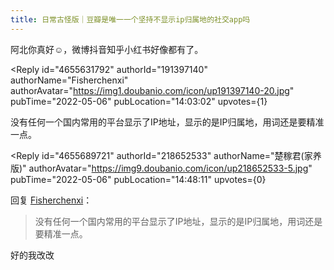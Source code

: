 ```yaml
---
title: 日常古怪版｜豆瓣是唯一一个坚持不显示ip归属地的社交app吗
---
```



<Forum groupName="古怪问题研究中心" groupUrl="https://www.douban.com/group/philosophasters/" archivedAt="2025-05-16T16:33:22.817Z">
  <Post
    id="266151822"
    title="日常古怪版｜豆瓣是唯一一个坚持不显示ip归属地的社交app吗"
    url="https://www.douban.com/group/topic/266151822/?_spm_id=MjE4NjUyNTMz"
    pubTime="2022-07-31"
    highlightUserId="191397140"
  >
阿北你真好☺，微博抖音知乎小红书好像都有了。

<Reply
  id="4655631792"
  authorId="191397140"
  authorName="Fisherchenxi"
  authorAvatar="https://img1.doubanio.com/icon/up191397140-20.jpg"
  pubTime="2022-05-06"
  pubLocation="14:03:02"
  upvotes={1}
>
没有任何一个国内常用的平台显示了IP地址，显示的是IP归属地，用词还是要精准一点。
</Reply>

<Reply
  id="4655689721"
  authorId="218652533"
  authorName="楚稼君(家养版)"
  authorAvatar="https://img9.doubanio.com/icon/up218652533-5.jpg"
  pubTime="2022-05-06"
  pubLocation="14:48:11"
  upvotes={0}
>
回复 [Fisherchenxi](https://www.douban.com/people/191397140/)：
 > 没有任何一个国内常用的平台显示了IP地址，显示的是IP归属地，用词还是要精准一点。

好的我改改
</Reply>
  </Post>
</Forum>
